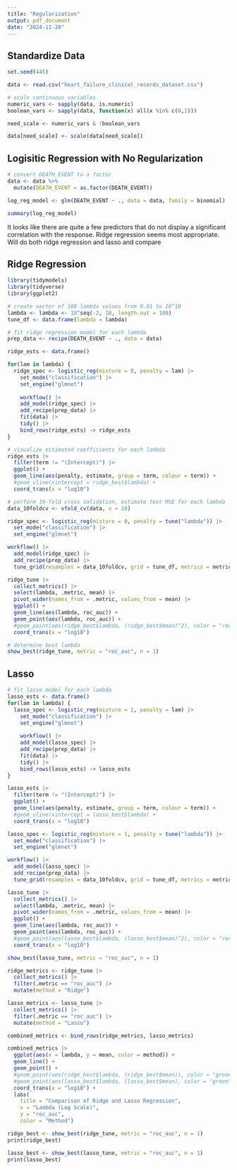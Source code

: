 ```yaml
---
title: "Regularization"
output: pdf_document
date: "2024-11-20"
---
```

## Standardize Data 
```r
set.seed(445)

data <- read.csv("heart_failure_clinical_records_dataset.csv")

# scale continuous variables
numeric_vars <- sapply(data, is.numeric)
boolean_vars <- sapply(data, function(x) all(x %in% c(0,1)))

need_scale <- numeric_vars & !boolean_vars

data[need_scale] <- scale(data[need_scale])
```

## Logisitic Regression with No Regularization
```r
# convert DEATH_EVENT to a factor 
data <- data %>%
  mutate(DEATH_EVENT = as.factor(DEATH_EVENT))

log_reg_model <- glm(DEATH_EVENT ~ ., data = data, family = binomial)

summary(log_reg_model)
```

It looks like there are quite a few predictors that do not display a significant correlation with the response. Ridge regression seems most appropriate. Will do both ridge regression and lasso and compare 

## Ridge Regression
```r
library(tidymodels)
library(tidyverse)
library(ggplot2)

# create vector of 100 lambda values from 0.01 to 10^10
lambda <- lambda <- 10^seq(-2, 10, length.out = 100)
tune_df <- data.frame(lambda = lambda)

# fit ridge regression model for each lambda
prep_data <- recipe(DEATH_EVENT ~ ., data = data)

ridge_ests <- data.frame()

for(lam in lambda) {
  ridge_spec <- logistic_reg(mixture = 0, penalty = lam) |>
    set_mode("classification") |>
    set_engine("glmnet")
  
    workflow() |>
    add_model(ridge_spec) |>
    add_recipe(prep_data) |>
    fit(data) |>
    tidy() |>
    bind_rows(ridge_ests) -> ridge_ests
}

# visualize estimated coefficients for each lambda
ridge_ests |>
  filter(term != "(Intercept)") |>
  ggplot() +
  geom_line(aes(penalty, estimate, group = term, colour = term)) +
  #geom_vline(xintercept = ridge_best$lambda) +
  coord_trans(x = "log10")

# perform 10-fold cross validation, estimate test MSE for each lambda
data_10foldcv <- vfold_cv(data, v = 10)

ridge_spec <- logistic_reg(mixture = 0, penalty = tune("lambda")) |>
  set_mode("classification") |>
  set_engine("glmnet")

workflow() |>
  add_model(ridge_spec) |>
  add_recipe(prep_data) |>
  tune_grid(resamples = data_10foldcv, grid = tune_df, metrics = metric_set(roc_auc, accuracy)) -> ridge_tune

ridge_tune |>
  collect_metrics() |>
  select(lambda, .metric, mean) |>
  pivot_wider(names_from = .metric, values_from = mean) |>
  ggplot() +
  geom_line(aes(lambda, roc_auc)) + 
  geom_point(aes(lambda, roc_auc)) +
  #geom_point(aes(ridge_best$lambda, (ridge_best$mean)^2), color = "red") +
  coord_trans(x = "log10")

# determine best lambda
show_best(ridge_tune, metric = "roc_auc", n = 1)
```


## Lasso
```r

# fit lasso model for each lambda
lasso_ests <- data.frame()
for(lam in lambda) {
  lasso_spec <- logistic_reg(mixture = 1, penalty = lam) |>
    set_mode("classification") |>
    set_engine("glmnet")
  
    workflow() |>
    add_model(lasso_spec) |>
    add_recipe(prep_data) |>
    fit(data) |>
    tidy() |>
    bind_rows(lasso_ests) -> lasso_ests
}

lasso_ests |>
  filter(term != "(Intercept)") |>
  ggplot() +
  geom_line(aes(penalty, estimate, group = term, colour = term)) +
  #geom_vline(xintercept = lasso_best$lambda) +
  coord_trans(x = "log10")

lasso_spec <- logistic_reg(mixture = 1, penalty = tune("lambda")) |>
  set_mode("classification") |>
  set_engine("glmnet")

workflow() |>
  add_model(lasso_spec) |>
  add_recipe(prep_data) |>
  tune_grid(resamples = data_10foldcv, grid = tune_df, metrics = metric_set(roc_auc, accuracy)) -> lasso_tune

lasso_tune |>
  collect_metrics() |>
  select(lambda, .metric, mean) |>
  pivot_wider(names_from = .metric, values_from = mean) |>
  ggplot() +
  geom_line(aes(lambda, roc_auc)) +
  geom_point(aes(lambda, roc_auc)) +
  #geom_point(aes(lasso_best$lambda, (lasso_best$mean)^2), color = "red") +
  coord_trans(x = "log10")

show_best(lasso_tune, metric = "roc_auc", n = 1)
```


```r
ridge_metrics <- ridge_tune |>
  collect_metrics() |>
  filter(.metric == "roc_auc") |>
  mutate(method = "Ridge")

lasso_metrics <- lasso_tune |>
  collect_metrics() |>
  filter(.metric == "roc_auc") |>
  mutate(method = "Lasso")

combined_metrics <- bind_rows(ridge_metrics, lasso_metrics)

combined_metrics |>
  ggplot(aes(x = lambda, y = mean, color = method)) +
  geom_line() +
  geom_point() +
  #geom_point(aes(ridge_best$lambda, (ridge_best$mean)), color = "green") +
  #geom_point(aes(lasso_best$lambda, (lasso_best$mean), color = "green") +
  coord_trans(x = "log10") +
  labs(
    title = "Comparison of Ridge and Lasso Regression",
    x = "Lambda (Log Scale)",
    y = "roc_auc",
    color = "Method")

ridge_best <- show_best(ridge_tune, metric = "roc_auc", n = 1)
print(ridge_best)

lasso_best <- show_best(lasso_tune, metric = "roc_auc", n = 1)
print(lasso_best)
```

